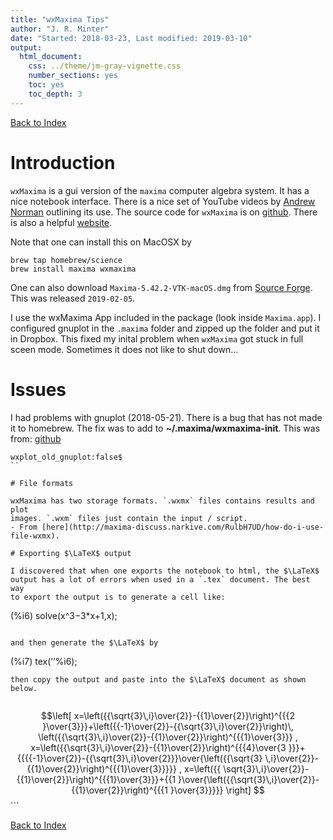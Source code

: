 ```yaml
---
title: "wxMaxima Tips"
author: "J. R. Minter"
date: "Started: 2018-03-23, Last modified: 2019-03-10"
output:
  html_document:
    css: ../theme/jm-gray-vignette.css
    number_sections: yes
    toc: yes
    toc_depth: 3
---
```


[Back to Index](../README.html)

# Introduction

`wxMaxima` is a gui version of the `maxima` computer algebra system. It has a
nice notebook interface. There is a nice set of YouTube videos by
[Andrew Norman](https://www.youtube.com/playlist?list=PLEDEE2F7C6750729F)
outlining its use. The source code for `wxMaxima` is on
[github](https://github.com/andrejv/wxmaxima). There is also a
helpful [website](http://andrejv.github.io/wxmaxima/index.html). 

Note that one can install this on MacOSX by

```
brew tap homebrew/science
brew install maxima wxmaxima
```

One can also download `Maxima-5.42.2-VTK-macOS.dmg` from
[Source Forge](https://sourceforge.net/projects/maxima/files/Maxima-MacOS/5.42.2-MacOSX/).
This was released `2019-02-05`.

I use the wxMaxima App included in the package (look inside `Maxima.app`).
I configured gnuplot in the `.maxima` folder and zipped up the folder
and put it in Dropbox. This fixed my inital problem when `wxMaxima` got stuck
in full sceen mode. Sometimes it does not like to shut down...


# Issues

I had problems with gnuplot (2018-05-21). There is a bug that has not
made it to homebrew. The fix was to add to **~/.maxima/wxmaxima-init**.
This was from: [github](https://github.com/andrejv/wxmaxima/issues/973)

```
wxplot_old_gnuplot:false$
``

# File formats

wxMaxima has two storage formats. `.wxmx` files contains results and plot
images. `.wxm` files just contain the input / script.
- From [here](http://maxima-discuss.narkive.com/RulbH7UD/how-do-i-use-file-wxmx).

# Exporting $\LaTeX$ output

I discovered that when one exports the notebook to html, the $\LaTeX$
output has a lot of errors when used in a `.tex` document. The best way
to export the output is to generate a cell like:

```
(%i6) solve(x^3−3*x+1,x);
```

and then generate the $\LaTeX$ by

```
(%i7) tex(''%i6);
```
then copy the output and paste into the $\LaTeX$ document as shown below.


```
$$\left[ x=\left({{\sqrt{3}\,i}\over{2}}-{{1}\over{2}}\right)^{{{2
 }\over{3}}}+\left({{-1}\over{2}}-{{\sqrt{3}\,i}\over{2}}\right)\,
 \left({{\sqrt{3}\,i}\over{2}}-{{1}\over{2}}\right)^{{{1}\over{3}}}
  , x=\left({{\sqrt{3}\,i}\over{2}}-{{1}\over{2}}\right)^{{{4}\over{3
 }}}+{{{{-1}\over{2}}-{{\sqrt{3}\,i}\over{2}}}\over{\left({{\sqrt{3}
 \,i}\over{2}}-{{1}\over{2}}\right)^{{{1}\over{3}}}}} , x=\left({{
 \sqrt{3}\,i}\over{2}}-{{1}\over{2}}\right)^{{{1}\over{3}}}+{{1
 }\over{\left({{\sqrt{3}\,i}\over{2}}-{{1}\over{2}}\right)^{{{1
 }\over{3}}}}} \right] $$
```



[Back to Index](../README.html)